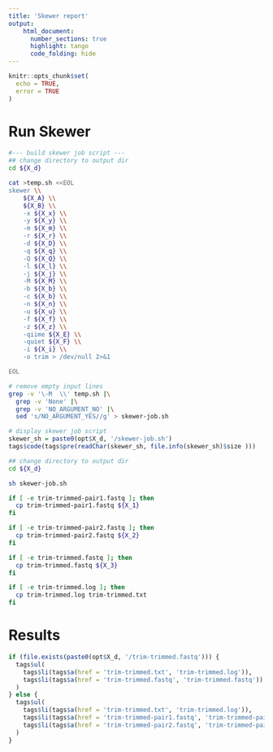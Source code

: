 ```yaml
---
title: 'Skewer report'
output:
    html_document:
      number_sections: true
      highlight: tango
      code_folding: hide
---
```


```r
knitr::opts_chunk$set(
  echo = TRUE, 
  error = TRUE
)
```


# Run Skewer

```bash
#--- build skewer job script ---
## change directory to output dir
cd ${X_d}

cat >temp.sh <<EOL
skewer \\
	${X_A} \\
	${X_B} \\
	-x ${X_x} \\ 
	-y ${X_y} \\
	-m ${X_m} \\
	-r ${X_r} \\
	-d ${X_D} \\
	-q ${X_q} \\
	-Q ${X_Q} \\
	-l ${X_l} \\
	-j ${X_j} \\
	-M ${X_M} \\
	-b ${X_b} \\
	-c ${X_b} \\
	-n ${X_n} \\
	-u ${X_u} \\
	-f ${X_f} \\
	-z ${X_z} \\
	-qiime ${X_E} \\
	-quiet ${X_F} \\
	-i ${X_i} \\
	-o trim > /dev/null 2>&1

EOL

# remove empty input lines
grep -v '\-M  \\' temp.sh |\
  grep -v 'None' |\
  grep -v 'NO_ARGUMENT_NO' |\
  sed 's/NO_ARGUMENT_YES//g' > skewer-job.sh
```

```r
# display skewer job script
skewer_sh = paste0(opt$X_d, '/skewer-job.sh')
tags$code(tags$pre(readChar(skewer_sh, file.info(skewer_sh)$size )))
```

```bash
## change directory to output dir
cd ${X_d}

sh skewer-job.sh

if [ -e trim-trimmed-pair1.fastq ]; then
  cp trim-trimmed-pair1.fastq ${X_1}
fi

if [ -e trim-trimmed-pair2.fastq ]; then
  cp trim-trimmed-pair2.fastq ${X_2}
fi

if [ -e trim-trimmed.fastq ]; then
  cp trim-trimmed.fastq ${X_3}
fi

if [ -e trim-trimmed.log ]; then
  cp trim-trimmed.log trim-trimmed.txt
fi
```



# Results

```r
if (file.exists(paste0(opt$X_d, '/trim-trimmed.fastq'))) {
  tags$ul(
    tags$li(tags$a(href = 'trim-trimmed.txt', 'trim-trimmed.log')),
    tags$li(tags$a(href = 'trim-trimmed.fastq', 'trim-trimmed.fastq'))
  )
} else {
  tags$ul(
    tags$li(tags$a(href = 'trim-trimmed.txt', 'trim-trimmed.log')),
    tags$li(tags$a(href = 'trim-trimmed-pair1.fastq', 'trim-trimmed-pair1.fastq')),
    tags$li(tags$a(href = 'trim-trimmed-pair2.fastq', 'trim-trimmed-pair2.fastq'))
  )
}

```
